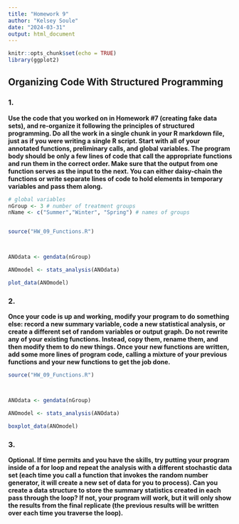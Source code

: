 ```yaml
---
title: "Homework 9"
author: "Kelsey Soule"
date: "2024-03-31"
output: html_document
---
```


```r
knitr::opts_chunk$set(echo = TRUE)
library(ggplot2)
```


## Organizing Code With Structured Programming

### 1.

**Use the code that you worked on in Homework #7 (creating fake data sets), and re-organize it following the principles of structured programming. Do all the work in a single chunk in your R markdown file, just as if you were writing a single R script. Start with all of your annotated functions, preliminary calls, and global variables. The program body should be only a few lines of code that call the appropriate functions and run them in the correct order. Make sure that the output from one function serves as the input to the next. You can either daisy-chain the functions or write separate lines of code to hold elements in temporary variables and pass them along.**

```r
# global variables
nGroup <- 3 # number of treatment groups
nName <- c("Summer","Winter", "Spring") # names of groups


source("HW_09_Functions.R")



ANOdata <- gendata(nGroup)

ANOmodel <- stats_analysis(ANOdata)

plot_data(ANOmodel)

```


### 2.

**Once your code is up and working, modify your program to do something else: record a new summary variable, code a new statistical analysis, or create a different set of random variables or output graph. Do not rewrite any of your existing functions. Instead, copy them, rename them, and then modify them to do new things. Once your new functions are written, add some more lines of program code, calling a mixture of your previous functions and your new functions to get the job done.**

```r
source("HW_09_Functions.R")



ANOdata <- gendata(nGroup)

ANOmodel <- stats_analysis(ANOdata)

boxplot_data(ANOmodel)
```


### 3. 

**Optional. If time permits and you have the skills, try putting your program inside of a for loop and repeat the analysis with a different stochastic data set (each time you call a function that invokes the random number generator, it will create a new set of data for you to process). Can you create a data structure to store the summary statistics created in each pass through the loop? If not, your program will work, but it will only show the results from the final replicate (the previous results will be written over each time you traverse the loop).**